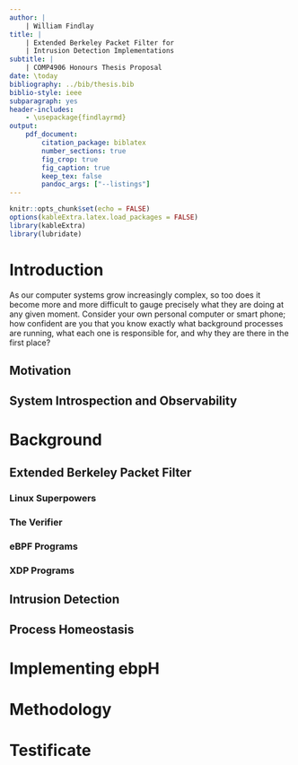 ```yaml
---
author: |
    | William Findlay
title: |
    | Extended Berkeley Packet Filter for
    | Intrusion Detection Implementations
subtitle: |
    | COMP4906 Honours Thesis Proposal
date: \today
bibliography: ../bib/thesis.bib
biblio-style: ieee
subparagraph: yes
header-includes:
    - \usepackage{findlayrmd}
output:
    pdf_document:
        citation_package: biblatex
        number_sections: true
        fig_crop: true
        fig_caption: true
        keep_tex: false
        pandoc_args: ["--listings"]
---
```

```r
knitr::opts_chunk$set(echo = FALSE)
options(kableExtra.latex.load_packages = FALSE)
library(kableExtra)
library(lubridate)
```
<!-- Setup -->
\pagestyle{fancy}
\counterwithin{lstlisting}{section}
\renewcommand{\maketitle}{\oldmaketitle}

\makeatletter
\def\@maketitle{
\begin{center}
{\Huge \@title \par}
{\Large COMP4906 Honours Thesis Proposal}
\vskip 1.5em
by
\vskip 1.5em
{\large \bfseries\@author}
\vskip 0.5em
{\large \itshape \thedate}
\vfill
Under the supervision of Dr.\ Anil Somayaji\\
Carleton University
\vfill
\end{center}
}
\makeatother

<!-- Title page -->
\maketitle
\thispagestyle{empty}

\newpage
\pagenumbering{roman}
\section*{Abstract}
\markboth{Abstract}{}

\newpage
\section*{Acknowledgments}
\markboth{Acknowledgments}{}

<!-- Table of contents -->
\newpage
\tableofcontents

<!-- List of figs, tables, listings -->
\newpage
\listoffigures
\listoftables
\lstlistoflistings

<!-- Setup the rest of the document -->
\newpage
\pagenumbering{arabic}
\setcounter{page}{1}

# Introduction

As our computer systems grow increasingly complex, so too does it
become more and more difficult to gauge precisely what they are doing
at any given moment. Consider your own personal computer or smart phone;
how confident are you that you know exactly what background processes
are running, what each one is responsible for, and why they are there in
the first place?

## Motivation

## System Introspection and Observability

# Background

## Extended Berkeley Packet Filter

### Linux Superpowers

### The Verifier

### eBPF Programs

### XDP Programs

## Intrusion Detection

## Process Homeostasis

# Implementing ebpH

# Methodology

<!-- References -->
\clearpage
\nocite{*}
\addcontentsline{toc}{section}{References}
\printbibliography
\renewcommand{\printbibliography}{\relax}
\clearpage

\appendix

# Testificate

# <!-- Ugly hack to suppress bib at the end -->

